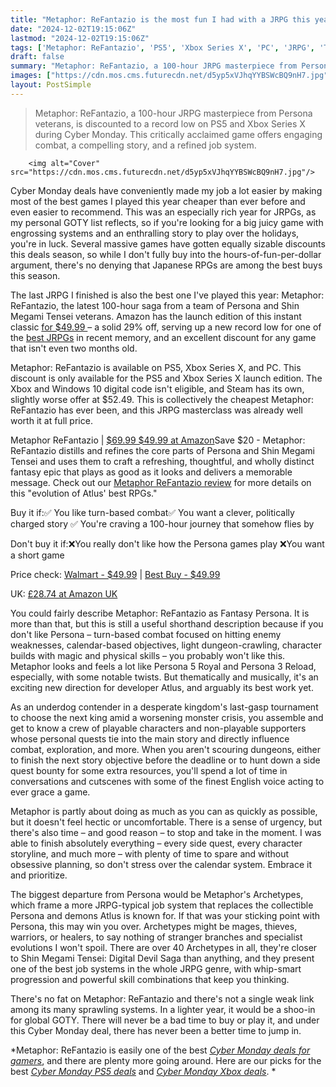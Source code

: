 ```yaml
---
title: "Metaphor: ReFantazio is the most fun I had with a JRPG this year and its Cyber Monday price is a new record low"
date: "2024-12-02T19:15:06Z"
lastmod: "2024-12-02T19:15:06Z"
tags: ['Metaphor: ReFantazio', 'PS5', 'Xbox Series X', 'PC', 'JRPG', 'Turn-Based Combat', 'Role-Playing Game']
draft: false
summary: "Metaphor: ReFantazio, a 100-hour JRPG masterpiece from Persona veterans, is discounted to a record low on PS5 and Xbox Series X during Cyber Monday.  This critically acclaimed game offers engaging combat, a compelling story, and a refined job system."
images: ["https://cdn.mos.cms.futurecdn.net/d5yp5xVJhqYYBSWcBQ9nH7.jpg"]
layout: PostSimple
---
```

> Metaphor: ReFantazio, a 100-hour JRPG masterpiece from Persona veterans, is discounted to a record low on PS5 and Xbox Series X during Cyber Monday.  This critically acclaimed game offers engaging combat, a compelling story, and a refined job system.


        <img alt="Cover" src="https://cdn.mos.cms.futurecdn.net/d5yp5xVJhqYYBSWcBQ9nH7.jpg"/>
        
Cyber Monday deals have conveniently made my job a lot easier by making most of the best games I played this year cheaper than ever before and even easier to recommend. This was an especially rich year for JRPGs, as my personal GOTY list reflects, so if you're looking for a big juicy game with engrossing systems and an enthralling story to play over the holidays, you're in luck. Several massive games have gotten equally sizable discounts this deals season, so while I don't fully buy into the hours-of-fun-per-dollar argument, there's no denying that Japanese RPGs are among the best buys this season.

The last JRPG I finished is also the best one I've played this year: Metaphor: ReFantazio, the latest 100-hour saga from a team of Persona and Shin Megami Tensei veterans. Amazon has the launch edition of this instant classic [for $49.99 ](https://target.georiot.com/Proxy.ashx?tsid=8426&GR_URL=https%3A%2F%2Famazon.com%2FMetaphor-ReFantazio-Launch-PlayStation-5%2Fdp%2FB0D2FY9H73%2Fref%3Dsr_1_1%3Fcrid%3D3RD8TI6VVQBN0%26dib%3DeyJ2IjoiMSJ9.6js1jULKMVCJXJaWHGR-avcAWRtsJ6UhC3rmRzjBLQSPaRjgNAlsUG0l0Q9kCafmk0Jojn3qnpUdcoDDuOKBLKK7qWiU7qzGLMXObMaUeKzN-S-6Htd1MoxJQAi-g5tztgCF_djG927X6fiDGsUGjkt8sliDdzJ9bN3kZBPEzVrDeeLMvGfqtG2rN-N3QZQ4INSdAeQ8ha_rJDSrCuf4fumfhuHKR494cL9HccTPhS4.a1d94ONWED-K0JKmcKwbNbN1LY-ESxmfLcxaESB7vTo%26dib_tag%3Dse%26keywords%3Dmetaphor%252Brefantazio%26qid%3D1733156086%26sprefix%3Dmetaphor%252Brefantazio%252Caps%252C140%26sr%3D8-1%26ufe%3DINHOUSE_INSTALLMENTS%253AUS_IHI_3M_HARDLINES_AUTOMATED%26th%3D1%26tag%3Dhawk-future-20%26ascsubtag%3Dgrd-us-1103063553101158510-20)– a solid 29% off, serving up a new record low for one of the [best JRPGs](https://www.gamesradar.com/best-jrpgs/) in recent memory, and an excellent discount for any game that isn't even two months old.

Metaphor: ReFantazio is available on PS5, Xbox Series X, and PC. This discount is only available for the PS5 and Xbox Series X launch edition. The Xbox and Windows 10 digital code isn't eligible, and Steam has its own, slightly worse offer at $52.49. This is collectively the cheapest Metaphor: ReFantazio has ever been, and this JRPG masterclass was already well worth it at full price.

Metaphor ReFantazio | [$69.99 $49.99 at Amazon](https://target.georiot.com/Proxy.ashx?tsid=8426&GR_URL=https%3A%2F%2Famazon.com%2FMetaphor-ReFantazio-Launch-PlayStation-5%2Fdp%2FB0D2FY9H73%2F%3Fth%3D1%26tag%3Dhawk-future-20%26ascsubtag%3Dgrd-us-7292376467554645354-20)Save $20 - Metaphor: ReFantazio distills and refines the core parts of Persona and Shin Megami Tensei and uses them to craft a refreshing, thoughtful, and wholly distinct fantasy epic that plays as good as it looks and delivers a memorable message. Check out our [<u>Metaphor ReFantazio review</u>](https://www.gamesradar.com/games/jrpg/metaphor-refantazio-review/) for more details on this "evolution of Atlus' best RPGs."

Buy it if:✅ You like turn-based combat✅ You want a clever, politically charged story ✅ You're craving a 100-hour journey that somehow flies by 

Don't buy it if:❌You really don't like how the Persona games play ❌You want a short game 

Price check: [Walmart - $49.99](https://goto.walmart.com/c/1943169/565706/9383?subId1=grd-us-7292376467554645354&sharedId=hawk&u=https%3A%2F%2Fwww.walmart.com%2Fip%2FMetaphor-ReFantazio-Launch-Edition-PlayStation-5%2F5679474826%3FclassType%3DREGULAR%26athbdg%3DL1102%26from%3D%2Fsearch) | [Best Buy - $49.99](https://shop-links.co/link?skuId=6583422&publisher_slug=future&exclusive=1&u1=grd-us-7292376467554645354&url=https%3A%2F%2Fwww.bestbuy.com%2Fsite%2Fmetaphor-refantazio-launch-edition-playstation-5%2F6583422.p%3FskuId%3D6583422&article_name=Metaphor%3A%20ReFantazio%20is%20the%20most%20fun%20I%20had%20with%20a%20JRPG%20this%20year%20and%20its%20Cyber%20Monday%20price%20is%20a%20new%20record%20low%20&article_url=https%3A%2F%2Fwww.gamesradar.com%2Fgames%2Fjrpg%2Fmetaphor-refantazio-is-the-most-fun-i-had-with-a-jrpg-this-year-and-its-cyber-monday-price-is-a-new-record-low%2F%2Fgames%2Fjrpg%2Fmetaphor-refantazio-is-the-most-fun-i-had-with-a-jrpg-this-year-and-its-cyber-monday-price-is-a-new-record-low)

UK: [£28.74 at Amazon UK ](https://target.georiot.com/Proxy.ashx?tsid=8426&GR_URL=https%3A%2F%2Famazon.co.uk%2FAtlus-10253391-Metaphor-ReFantazio-Playstation%2Fdp%2FB0D2HNL8V9%2Fref%3Dsr_1_1%3Fcrid%3D224NB8M6PX4V1%26dib%3DeyJ2IjoiMSJ9.jMMpU2KlJXNQJQTQLzNXWK0erUG9AhRh48rOkzUZw9OtG9aQdMtjBcdYk_mvyTmhCxsjeGHEBEB5H_26xn2uh0MZ7BXZzzDc1j6ZN1mvFKdiZFP03OiGYP8YGJkkv5Af95lp0SbvZ3FZHvpin1BfgZa-N5EXUXMpVZFwWCNXOl1MtNfYKPvPYW7qnEy1RDLJvelM4UAWBrdictRG615EWcxG32DhfXWOxakOQaIqvhoh4xuWuGbom17L4LYNANJE2wDcGFxvFuXzxMHDQTdejGzlyYuZO5aZXCPFXJZNaSM.BCRrm7XJnw2Pr5HRSkzih2G_YQQUBffBIpr2_DRg9RU%26dib_tag%3Dse%26keywords%3Dmetaphor%252Brefantazio%26nsdOptOutParam%3Dtrue%26qid%3D1733163143%26s%3Damazon-devices%26sprefix%3Dmetaphor%252Brefantazio%252Camazon-devices%252C291%26sr%3D1-1%26th%3D1%26tag%3Dhawk-future-21%26ascsubtag%3Dgrd-us-7292376467554645354-21)



You could fairly describe Metaphor: ReFantazio as Fantasy Persona. It is more than that, but this is still a useful shorthand description because if you don't like Persona – turn-based combat focused on hitting enemy weaknesses, calendar-based objectives, light dungeon-crawling, character builds with magic and physical skills – you probably won't like this. Metaphor looks and feels a lot like Persona 5 Royal and Persona 3 Reload, especially, with some notable twists. But thematically and musically, it's an exciting new direction for developer Atlus, and arguably its best work yet.

As an underdog contender in a desperate kingdom's last-gasp tournament to choose the next king amid a worsening monster crisis, you assemble and get to know a crew of playable characters and non-playable supporters whose personal quests tie into the main story and directly influence combat, exploration, and more. When you aren't scouring dungeons, either to finish the next story objective before the deadline or to hunt down a side quest bounty for some extra resources, you'll spend a lot of time in conversations and cutscenes with some of the finest English voice acting to ever grace a game.



Metaphor is partly about doing as much as you can as quickly as possible, but it doesn't feel hectic or uncomfortable. There is a sense of urgency, but there's also time – and good reason – to stop and take in the moment. I was able to finish absolutely everything – every side quest, every character storyline, and much more – with plenty of time to spare and without obsessive planning, so don't stress over the calendar system. Embrace it and prioritize.

The biggest departure from Persona would be Metaphor's Archetypes, which frame a more JRPG-typical job system that replaces the collectible Persona and demons Atlus is known for. If that was your sticking point with Persona, this may win you over. Archetypes might be mages, thieves, warriors, or healers, to say nothing of stranger branches and specialist evolutions I won't spoil. There are over 40 Archetypes in all, they're closer to Shin Megami Tensei: Digital Devil Saga than anything, and they present one of the best job systems in the whole JRPG genre, with whip-smart progression and powerful skill combinations that keep you thinking.

There's no fat on Metaphor: ReFantazio and there's not a single weak link among its many sprawling systems. In a lighter year, it would be a shoo-in for global GOTY. There will never be a bad time to buy or play it, and under this Cyber Monday deal, there has never been a better time to jump in.

*Metaphor: ReFantazio is easily one of the best *[<u><em>Cyber Monday deals for gamers</em></u>](https://www.gamesradar.com/hardware/live/news/best-cyber-monday-deals-for-gamers-2024/)*, and there are plenty more going around. Here are our picks for the best *[<u><em>Cyber Monday PS5 deals</em></u>](https://www.gamesradar.com/cyber-monday-ps5-deals-sales/)* and *[<u><em>Cyber Monday Xbox deals</em></u>](https://www.gamesradar.com/best-cyber-monday-xbox-series-x-deals/)*. *
        